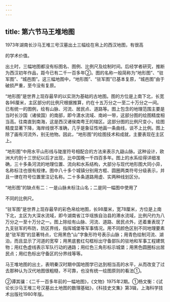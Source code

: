 ```yaml
---
---
---
```

title: 第六节马王堆地图
---



1973年湖南长沙马王堆三号汉墓出土三幅绘在帛上的西汉地图，有很高

的学术价值。

出土时，三幅地图都没有标图名、图例、比例尺及绘制时间。后经学者研究，推断为西汉初年作品，距今已有二千一百多年②。图的名称一般简称为“地形图”、“驻军图”、“城邑图”。这三幅地图中，“地形图”、“驻军图”已基本复原，“城邑图”由于破损严重，至今没有复原。

“地形图”是世界上现存最早的以实测为基础的古地图。图的方位是上南下北，长宽各96厘米，主区部分的比例尺根据推算，约在十五万分之一至二十万分之一间。已有统一的图例，绘有山脉、河流、居民点、道路等。图上包含的地理范围主要是当时长沙国（诸侯国）的南部，即今潇水流域、南岭一带，这部分图的绘图精度相当高。往南直到南海，这是西汉诸侯南粤王的辖区。这部分图的比例尺变小，绘图精度显著下降，海岸线很不准确，几乎是象征性地画一条曲线，谈不上比例。图上除了画有河流外，别无他物。因此，“地形图”的绘图技术和成就，主要表现在主区上。

“地形图”中用水平山形线与陡崖符号相配合的方法来表示九嶷山脉。这种设计，欧洲大约到十三世纪以后才出现，比中国晚一千四百多年。图上的水系绘得详细准确，三十多条河流的地理位置、流向和水系结构，大部分与现代地形图大同小异，名称标注也很有规律。图中八十多个城镇分别用方框、圆圈两类符号分级表示，并且一律在符号位置里注记名称。二十多条道路用虚、实两种线划区分。

“地形图”的缺点有二：一是山脉未标注山名；二是同一幅图中使用了

不同的比例尺。

“驻军图”是世界上现存最早的彩色帛绘地图，长98厘米，宽78厘米，方位是上南下北，主区为大深水流域，即今湖南省江华瑶族自治县的滞水流域，比例尺约为八万分之一至十万分之一。图上除绘有山脉、河流、道路、居民点外，还着重表现了九支驻军的布防，防区界线，指挥城堡等军事情况。用不同颜色区别不同地理要素是“驻军图”的显著特点，它用黑色“山”字象形符号表示山脉；用青色绘制河流、湖泊，而且显示了河道的宽窄；用黑底套红勾框标出守备部队的驻地和军事工程建筑物；用红色虚线表示军队行动的通路；用红色三角形标示城堡；用黑色圆圈标出居民点；用红色标出守备区的分界线等等。

马王堆地图的出土，表明秦汉时期中国地图学已达到相当高的水平，从而改变了过去那种认为汉代地图很粗糙，不可靠，也没有统一绘图原则的看法①。

②谭其骧：《二千一百多年前的一幅地图》，《文物》1975年2期。①杨文衡：《试论长沙马王堆三号汉墓出土地图的数理基础》，《科技史文集》第3辑，上海科学技术出版社1980年版。
